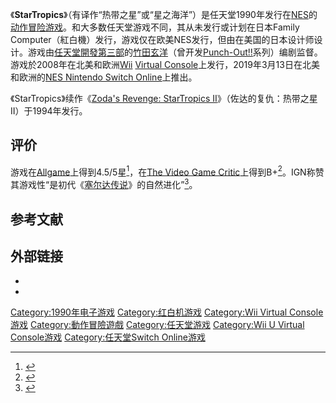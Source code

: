 {{NoteTA
| G1=Games
}}
{{Infobox VG
| title = StarTropics
| image =
| caption =
| genre = [[动作冒险游戏|动作冒险]]
| modes = [[单人电子游戏|单人]]
| director = [[竹田玄洋|竹田玄洋]]<ref name="credits">{{cite web | title = N-Sider.com: StarTropics | work = N-Sider | url = http://www.n-sider.com/gameview.php?gameid=234&view=credits | accessdate = 2007-06-06 | archive-url = https://web.archive.org/web/20071028082104/http://www.n-sider.com/gameview.php?gameid=234&view=credits | archive-date = 2007-10-28 | dead-url = yes }}</ref>
| designer = 和田真<ref name="credits" />
| programmer = 畠山正人<ref name="credits" />
| composer = 粂川隆、平井義男<ref name="credits" />
| developer = {{link-en|任天堂综合研发本部|Nintendo Integrated Research & Development|任天堂開發第三部}}<ref>Calderon, Anthony. [http://www.n-sider.com/articleview.php?articleid=482 The Nintendo Development Structure] {{Wayback|url=http://www.n-sider.com/articleview.php?articleid=482 |date=20080323235614 }} N-Sider Retrieved on 2008-03-13</ref>
| publisher = [[任天堂|任天堂]]
| series =
| platforms = [[红白机|Nintendo Entertainment System]]<br/>[[Virtual_Console|Virtual Console]]
| released = '''NES'''{{vgrelease new|NA|1990年12月1日|EU|1992年8月20日}}'''Wii Virtual Console'''{{vgr|NA|2008年1月7日|EU|2008年1月11日}}<u>Nintendo Switch Online</u>{{vgr|NA|2019年3月13日|歐洲|2019年3月13日}}
}}

《'''StarTropics'''》（有译作“热带之星”或“星之海洋”）是任天堂1990年发行在[[红白机|NES]]的[[动作冒险游戏|动作冒险游戏]]。和大多数任天堂游戏不同，其从未发行或计划在日本Family Computer（紅白機）发行，游戏仅在欧美NES发行，但由在美国的日本设计师设计。游戏由[[任天堂综合研发本部|任天堂開發第三部]]的[[竹田玄洋|竹田玄洋]]（曾开发[[Punch-Out!!|Punch-Out!!]]系列）编剧监督。游戏於2008年在北美和欧洲[[Wii|Wii]] [[Virtual_Console|Virtual Console]]上发行，2019年3月13日在北美和欧洲的[[任天堂Switch線上服務|NES Nintendo Switch Online]]上推出。

《StarTropics》续作《[[Zoda's_Revenge:_StarTropics_II|Zoda's Revenge: StarTropics II]]》（佐达的复仇：热带之星II）于1994年发行。

== 评价 ==

游戏在[[Allgame|Allgame]]上得到4.5/5星<ref>{{cite web |last=Baker |first=Christopher Michael |title=StarTropics - Review |publisher=[[Allgame|Allgame]] |accessdate=July 25, 2013 |url=http://allgame.com/game.php?id=335&tab=review |archive-date=2014-11-14 |archive-url=https://web.archive.org/web/20141114214237/http://www.allgame.com/game.php?id=335&tab=review |dead-url=no }}</ref>，在[[The_Video_Game_Critic|The Video Game Critic]]上得到B+<ref>{{cite web|url=http://videogamecritic.com/nesss.htm#Startropics|title=The Video Game Critic's NES Reviews|publisher=videogamecritic.net|date=|accessdate=July 25, 2013|archive-date=2014-09-11|archive-url=https://web.archive.org/web/20140911080623/http://videogamecritic.com/nesss.htm#Startropics|dead-url=no}}</ref>。IGN称赞其游戏性“是初代《[[塞尔达传说_(游戏)|塞尔达传说]]》的自然进化”<ref name="IGN Review">{{cite web| last = Thomas| first = Lucas M.| title = StarTropics Review| work = IGN| accessdate = 2011-09-05| url = http://wii.ign.com/articles/843/843696p1.html| archive-url = https://web.archive.org/web/20120111193213/http://wii.ign.com/articles/843/843696p1.html| archive-date = 2012-01-11| dead-url = yes}}</ref>。

== 参考文献 ==
{{Reflist}}

== 外部链接 ==

* {{Official website|http://www.nintendo.com/wii/virtualconsole/games/detail/mLqsyMiZqHleOYbtHCKqxhORw6JT45-g|北美Virtual Console版官方页面}}
* {{Official website|http://www.nintendo.co.uk/NOE/en_GB/games/vc/startropics_6834.html|欧洲Virtual Console版官方页面}}

{{DEFAULTSORT:Startropics}}
[[Category:1990年电子游戏|Category:1990年电子游戏]]
[[Category:红白机游戏|Category:红白机游戏]]
[[Category:Wii_Virtual_Console游戏|Category:Wii Virtual Console游戏]]
[[Category:動作冒險遊戲|Category:動作冒險遊戲]]
[[Category:任天堂游戏|Category:任天堂游戏]]
[[Category:Wii_U_Virtual_Console游戏|Category:Wii U Virtual Console游戏]]
[[Category:任天堂Switch_Online游戏|Category:任天堂Switch Online游戏]]